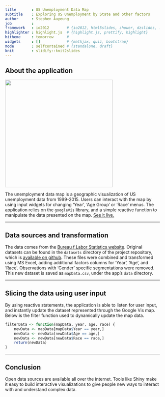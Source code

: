 ```yaml
---
title       : US Unemployment Data Map
subtitle    : Exploring US Unemployment by State and other factors
author      : Stephen Auyeung
job         : 
framework   : io2012        # {io2012, html5slides, shower, dzslides, ...}
highlighter : highlight.js  # {highlight.js, prettify, highlight}
hitheme     : tomorrow      # 
widgets     : []            # {mathjax, quiz, bootstrap}
mode        : selfcontained # {standalone, draft}
knit        : slidify::knit2slides
---
```


## About the application

<img src="assets/img/app_ss.png" height="350px"></img>

The unemployment data map is a geographic visualization of US unemployment data from 1999-2015.  Users can interact with the map by using input widgets for changing 'Year', 'Age Group' or 'Race' menus.  The application relies on the `googleVis` library, and a simple reactive function to manipulate the data presented on the map. [See it live.](https://stvauyeung.shinyapps.io/us_labor_map_app/)

---

## Data sources and transformation

The data comes from the [Bureau f Labor Statistics website](http://www.bls.gov/cps/tables.htm).  Original datasets can be found in the `datasets` directory of the project repository, which is [available on github](https://github.com/stvauyeung/us-unemployment-map).  These files were combined and transformed using MS Excel, adding additional factors columns for 'Year', 'Age', and 'Race'.  Observations with 'Gender' specific segmentations were removed.  This new dataset is saved as `mapData.csv`, under the app's `data` directory.

---

## Slicing the data using user input

By using reactive statements, the application is able to listen for user input, and instantly update the dataset represented through the Google Vis map.  Below is the filter function used to dynamically update the map data.

```r
filterData <- function(mapData, year, age, race) {
    newData <- mapData[mapData$Year == year,]
    newData <- newData[newData$Age == age,]
    newData <- newData[newData$Race == race,]
    return(newData)
}
```

--- 

## Conclusion

Open data sources are available all over the internet.  Tools like Shiny make it easy to build interactive visualizations to give people new ways to interact with and understand complex data.
